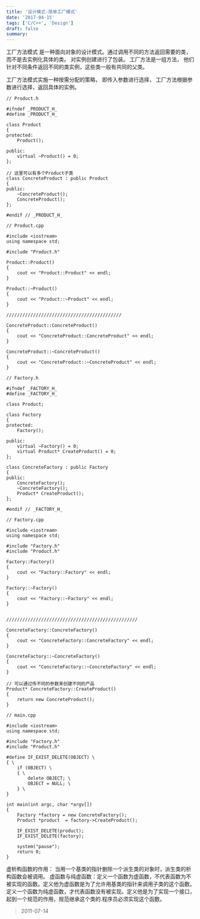 ```yaml
---
title: '设计模式-简单工厂模式'
date: '2017-04-15'
tags: ['C/C++', 'Design']
draft: false
summary: 
---
```


工厂方法模式 是一种面向对象的设计模式。通过调用不同的方法返回需要的类，而不是去实例化具体的类。 对实例创建进行了包装。 工厂方法是一组方法， 他们针对不同条件返回不同的类实例，这些类一般有共同的父类。

工厂方法模式实施一种按需分配的策略， 即传入参数进行选择， 工厂方法根据参数进行选择，返回具体的实例。

```
// Product.h

#ifndef _PRODUCT_H_
#define _PRODUCT_H_

class Product
{
protected:
	Product();

public:
	virtual ~Product() = 0;
};

// 这里可以有多个Product子类
class ConcreteProduct : public Product
{
public:
	~ConcreteProduct();
	ConcreteProduct();
};

#endif // _PRODUCT_H_
```

```
// Product.cpp

#include <iostream>
using namespace std;

#include "Product.h"

Product::Product()
{
	cout << "Product::Product" << endl;
}

Product::~Product()
{
	cout << "Product::~Product" << endl;
}

///////////////////////////////////////////

ConcreteProduct::ConcreteProduct()
{
	cout << "ConcreteProduct::ConcreteProduct" << endl;
}

ConcreteProduct::~ConcreteProduct()
{
	cout << "ConcreteProduct::~ConcreteProduct" << endl;
}
```

```
// Factory.h

#ifndef _FACTORY_H_
#define _FACTORY_H_

class Product;

class Factory
{
protected:
	Factory();

public:
	virtual ~Factory() = 0;
	virtual Product* CreateProduct() = 0;
};

class ConcreteFactory : public Factory
{
public:
	ConcreteFactory();
	~ConcreteFactory();
	Product* CreateProduct();
};

#endif // _FACTORY_H_
```

```
// Factory.cpp

#include <iostream>
using namespace std;

#include "Factory.h"
#include "Product.h"

Factory::Factory()
{
	cout << "Factory::Factory" << endl;
}

Factory::~Factory()
{
	cout << "Factory::~Factory" << endl;
}


/////////////////////////////////////////////////

ConcreteFactory::ConcreteFactory()
{
	cout << "ConcreteFactory::ConcreteFactory" << endl;
}

ConcreteFactory::~ConcreteFactory()
{
	cout << "ConcreteFactory::~ConcreteFactory" << endl;
}

// 可以通过传不同的参数来创建不同的产品
Product* ConcreteFactory::CreateProduct()
{
	return new ConcreteProduct();
}
```

```
// main.cpp

#include <iostream>
using namespace std;

#include "Factory.h"
#include "Product.h"

#define IF_EXIST_DELETE(OBJECT) \
{ \
	if (OBJECT) \
	{ \
		delete OBJECT; \
		OBJECT = NULL; \
	} \
}

int main(int argc, char *argv[])
{
	Factory *factory = new ConcreteFactory();
	Product *product  = factory->CreateProduct();

	IF_EXIST_DELETE(product);
	IF_EXIST_DELETE(factory);

	system("pause");
	return 0;
}
```
虚析构函数的作用： 当用一个基类的指针删除一个派生类的对象时，派生类的析构函数会被调用。
虚函数与纯虚函数：定义一个函数为虚函数，不代表函数为不被实现的函数。定义他为虚函数是为了允许用基类的指针来调用子类的这个函数。定义一个函数为纯虚函数，才代表函数没有被实现。定义他是为了实现一个接口，起到一个规范的作用，规范继承这个类的.程序员必须实现这个函数。 

> 2011-07-14